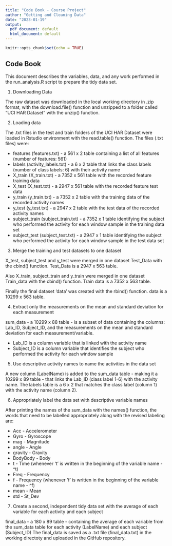 ```yaml
---
title: "Code Book - Course Project"
author: "Getting and Cleaning Data"
date: "2023-01-19"
output:
  pdf_document: default
  html_document: default
---
```


```r
knitr::opts_chunk$set(echo = TRUE)
```

## Code Book 

This document describes the variables, data, and any work performed in the run_analysis.R script to prepare the tidy data set.


1. Downloading Data

The raw dataset was downloaded in the local working directory in .zip format, with the download.file() function and unzipped to a folder called "UCI HAR Dataset" with the unzip() function.

2. Loading data

The .txt files in the test and train folders of the UCI HAR Dataset were loaded in Rstudio environment with the read.table() function. The files (.txt files) were:

* features (features.txt) - a 561 x 2 table containing a list of all features  (number of features: 561)
* labels (activity_labels.txt) - a 6 x 2 table that links the class labels (number of class labels: 6) with their activity name
* X_train (X_train.txt) - a 7352 x 561 table with the recorded feature training data
* X_test (X_test.txt) - a 2947 x 561 table with the recorded feature test data
* y_train (y_train.txt) - a 7352 x 2 table with the training data of the recorded activity names 
* y_test (y_test.txt) - a 2947 x 2 table with the test data of the recorded activity names 
* subject_train (subject_train.txt) - a 7352 x 1 table identifying the subject who performed the activity for each window sample in the training data set
* subject_test (subject_test.txt) - a 2947 x 1 table identifying the subject who performed the activity for each window sample in the test data set

3. Merge the training and test datasets to one dataset

X_test, subject_test and y_test were merged in one dataset Test_Data with the cbind() function. Test_Data is a 2947 x 563 table.

Also X_train, subject_train and y_train were merged in one dataset Train_data with the cbind() function. Train data is a 7352 x 563 table.

Finally the final dataset 'data' was created with the rbind() function. data is a 10299 x 563 table.

4. Extract only the measurements on the mean and standard deviation for each measurement

sum_data - a 10299 x 88 table - is a subset of data containing the columns: Lab_ID, Subject_ID, and the measurements on the mean and standard deviation for each measurement/variable. 

 * Lab_ID is a column variable that is linked with the activity name
 * Subject_ID is a column variable that identifies the subject who performed the activity for each window sample
 
5. Use descriptive activity names to name the activities in the data set

A new column (LabelName) is added to the sum_data table - making it a 10299 x 89 table - that links the Lab_ID (class label 1-6) with the activity name. The labels table is a 6 x 2 that matches the class label (column 1) with the activity name (column 2).

6. Appropriately label the data set with descriptive variable names

After printing the names of the sum_data with the names() function, the words that need to be labelled appropriately along with the revised labeling are:

* Acc - Accelerometer
* Gyro - Gyroscope 
* mag - Magnitude
* angle - Angle
* gravity - Gravity
* BodyBody - Body
* t - Time (whenever 't' is written in the beginning of the variable name - ^t)
* Freq - Frequency
* f - Frequency (whenever 'f' is written in the beginning of the variable name - ^f)
* mean - Mean
* std - St_Dev

7. Create a second, independent tidy data set with the average of each variable for each activity and each subject

final_data - a 180 x 89 table - containing the average of each variable from the sum_data table for each activity (LabelName) and each subject (Subject_ID)
The final_data is saved as a .txt file (final_data.txt) in the working directoty and uploaded in the GitHub repository.


